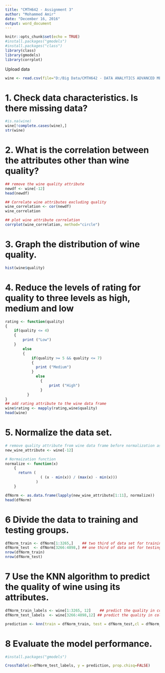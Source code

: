 ```yaml
---
title: "CMTH642 - Assignment 3"
author: "Mohammed Amir"
date: "December 16, 2016"
output: word_document
---
```


```r
knitr::opts_chunk$set(echo = TRUE)
#install.packages("gmodels")
#install.packages("class")
library(class)
library(gmodels)
library(corrplot)
```

Upload data
```r
wine <- read.csv(file="D:/Big Data/CMTH642 - DATA ANALYTICS ADVANCED METHODS/ASSIGNMENT 3/winequality-white.csv",head=TRUE,sep=";")
```


# 1. Check data characteristics. Is there missing data?
```r
#is.na(wine)
wine[!complete.cases(wine),]
str(wine)
```

# 2. What is the correlation between the attributes other than wine quality?
```r
## remove the wine quality attribute
newdf <- wine[-12]
head(newdf)

## Correlate wine attributes excluding quality
wine_correlation <- cor(newdf)
wine_correlation

## plot wine attribute correlation
corrplot(wine_correlation, method="circle")

```

# 3. Graph the distribution of wine quality.
```r
hist(wine$quality)

```

# 4. Reduce the levels of rating for quality to three levels as high, medium and low
```r
rating <- function(quality)
{
    if(quality <= 4)
    {
        print ("Low")
    }
        else
        {
            if(quality >= 5 && quality <= 7)
            {
              print ("Medium")  
            }
              else
                {
                    print ("High")
                }
          }
}
## add rating attribute to the wine data frame
wine$rating <- mapply(rating,wine$quality)
head(wine)


```

# 5. Normalize the data set.
```r
# remove quality attribute from wine data frame before normalization as it is not numeric attribute
new_wine_attribute <- wine[-12]

# Normaization function
normalize <- function(x) 
    {
      return ( 
                ( (x - min(x)) / (max(x) - min(x)))
              ) 
    }

dfNorm <- as.data.frame(lapply(new_wine_attribute[1:11], normalize))
head(dfNorm)

```

# 6 Divide the data to training and testing groups.
```r

dfNorm_train <- dfNorm[1:3265,]    ## two third of data set for training
dfNorm_test  <- dfNorm[3266:4898,] ## one third of data set for testing
nrow(dfNorm_train)
nrow(dfNorm_test)

```

# 7 Use the KNN algorithm to predict the quality of wine using its attributes.
```r


dfNorm_train_labels <- wine[1:3265, 12]    ## predict the quality in column 12
dfNorm_test_labels  <- wine[3266:4898,12] ## predict the quality in column 12

prediction <- knn(train = dfNorm_train, test = dfNorm_test,cl = dfNorm_train_labels, k=10)
```

# 8 Evaluate the model performance.
```r
#install.packages("gmodels")

CrossTable(x=dfNorm_test_labels, y = prediction, prop.chisq=FALSE)

```

